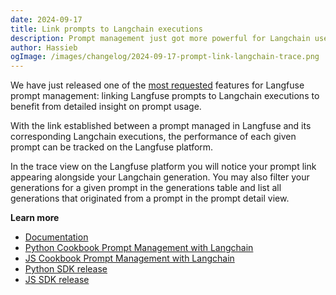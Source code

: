```yaml
---
date: 2024-09-17
title: Link prompts to Langchain executions
description: Prompt management just got more powerful for Langchain users by linking Langfuse prompts to Langchain executions.
author: Hassieb
ogImage: /images/changelog/2024-09-17-prompt-link-langchain-trace.png
---
```



<ChangelogHeader />

We have just released one of the [most requested](https://github.com/orgs/langfuse/discussions/2237) features for Langfuse prompt management: linking Langfuse prompts to Langchain executions to benefit from detailed insight on prompt usage.

With the link established between a prompt managed in Langfuse and its corresponding Langchain executions, the performance of each given prompt can be tracked on the Langfuse platform.

In the trace view on the Langfuse platform you will notice your prompt link appearing alongside your Langchain generation. You may also filter your generations for a given prompt in the generations table and list all generations that originated from a prompt in the prompt detail view.

**Learn more**

- [Documentation](/docs/prompts/get-started#link-with-langfuse-tracing-optional)
- [Python Cookbook Prompt Management with Langchain](/docs/prompts/example-langchain)
- [JS Cookbook Prompt Management with Langchain](/docs/prompts/example-langchain-js)
- [Python SDK release](https://github.com/langfuse/langfuse-python/releases/tag/v2.49.0)
- [JS SDK release](https://github.com/langfuse/langfuse-js/releases/tag/v3.25.0)
